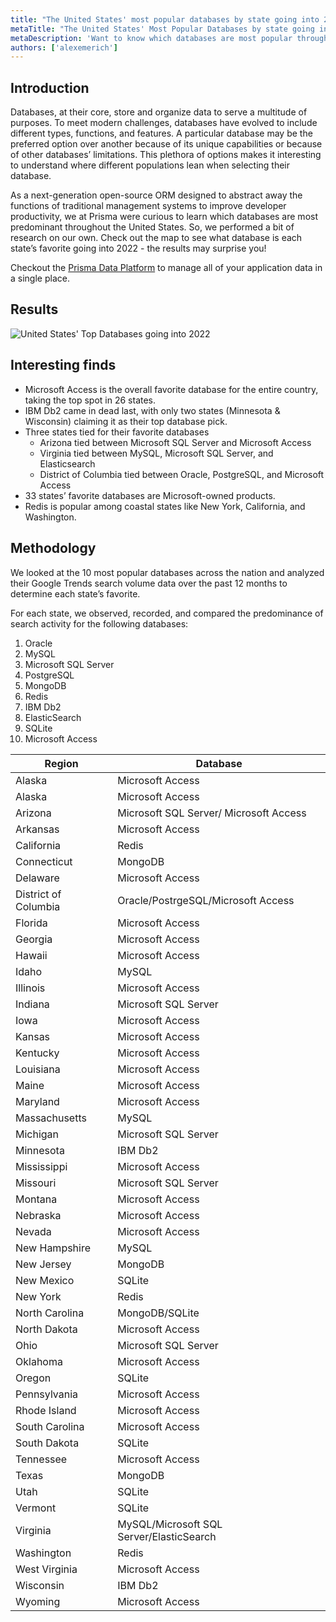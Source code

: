 ```yaml
---
title: "The United States' most popular databases by state going into 2022"
metaTitle: "The United States' Most Popular Databases by state going into 2022"
metaDescription: 'Want to know which databases are most popular throughout the US? Check out the map to see which is each state’s favorite - the results may surprise you!'
authors: ['alexemerich']
---
```


## Introduction

Databases, at their core, store and organize data to serve a multitude of purposes. To meet modern challenges, databases have evolved to include different types, functions, and features. A particular database may be the preferred option over another because of its unique capabilities or because of other databases’ limitations. This plethora of options makes it interesting to understand where different populations lean when selecting their database.

As a next-generation open-source ORM designed to abstract away the functions of traditional management systems to improve developer productivity, we at Prisma were curious to learn which databases are most predominant throughout the United States. So, we performed a bit of research on our own. Check out the map to see what database is each state’s favorite going into 2022 - the results may surprise you!

<PrismaOutlinks>

Checkout the [Prisma Data Platform](https://pris.ly/dg/pdp) to manage all of your application data in a single place.

</PrismaOutlinks>

## Results

![United States' Top Databases going into 2022](../dataguide-images/just-for-fun-img/US-top-dbs-map.png)

## Interesting finds

- Microsoft Access is the overall favorite database for the entire country, taking the top spot in 26 states.
- IBM Db2 came in dead last, with only two states (Minnesota & Wisconsin) claiming it as their top database pick.
- Three states tied for their favorite databases
  - Arizona tied between Microsoft SQL Server and Microsoft Access
  - Virginia tied between MySQL, Microsoft SQL Server, and Elasticsearch
  - District of Columbia tied between Oracle, PostgreSQL, and Microsoft Access
- 33 states’ favorite databases are Microsoft-owned products.
- Redis is popular among coastal states like New York, California, and Washington.

## Methodology

We looked at the 10 most popular databases across the nation and analyzed their Google Trends search volume data over the past 12 months to determine each state’s favorite.

For each state, we observed, recorded, and compared the predominance of search activity for the following databases:

1. Oracle
2. MySQL
3. Microsoft SQL Server
4. PostgreSQL
5. MongoDB
6. Redis
7. IBM Db2
8. ElasticSearch
9. SQLite
10. Microsoft Access

| Region               | Database                                 |
| -------------------- | ---------------------------------------- |
| Alaska               | Microsoft Access                         |
| Alaska               | Microsoft Access                         |
| Arizona              | Microsoft SQL Server/ Microsoft Access   |
| Arkansas             | Microsoft Access                         |
| California           | Redis                                    |
| Connecticut          | MongoDB                                  |
| Delaware             | Microsoft Access                         |
| District of Columbia | Oracle/PostrgeSQL/Microsoft Access       |
| Florida              | Microsoft Access                         |
| Georgia              | Microsoft Access                         |
| Hawaii               | Microsoft Access                         |
| Idaho                | MySQL                                    |
| Illinois             | Microsoft Access                         |
| Indiana              | Microsoft SQL Server                     |
| Iowa                 | Microsoft Access                         |
| Kansas               | Microsoft Access                         |
| Kentucky             | Microsoft Access                         |
| Louisiana            | Microsoft Access                         |
| Maine                | Microsoft Access                         |
| Maryland             | Microsoft Access                         |
| Massachusetts        | MySQL                                    |
| Michigan             | Microsoft SQL Server                     |
| Minnesota            | IBM Db2                                  |
| Mississippi          | Microsoft Access                         |
| Missouri             | Microsoft SQL Server                     |
| Montana              | Microsoft Access                         |
| Nebraska             | Microsoft Access                         |
| Nevada               | Microsoft Access                         |
| New Hampshire        | MySQL                                    |
| New Jersey           | MongoDB                                  |
| New Mexico           | SQLite                                   |
| New York             | Redis                                    |
| North Carolina       | MongoDB/SQLite                           |
| North Dakota         | Microsoft Access                         |
| Ohio                 | Microsoft SQL Server                     |
| Oklahoma             | Microsoft Access                         |
| Oregon               | SQLite                                   |
| Pennsylvania         | Microsoft Access                         |
| Rhode Island         | Microsoft Access                         |
| South Carolina       | Microsoft Access                         |
| South Dakota         | SQLite                                   |
| Tennessee            | Microsoft Access                         |
| Texas                | MongoDB                                  |
| Utah                 | SQLite                                   |
| Vermont              | SQLite                                   |
| Virginia             | MySQL/Microsoft SQL Server/ElasticSearch |
| Washington           | Redis                                    |
| West Virginia        | Microsoft Access                         |
| Wisconsin            | IBM Db2                                  |
| Wyoming              | Microsoft Access                         |
